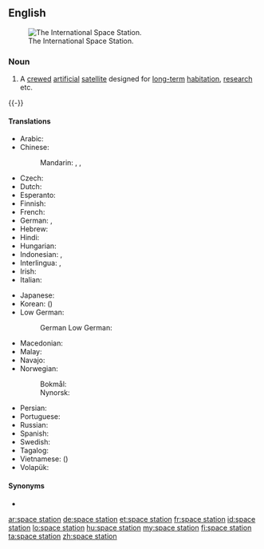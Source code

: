 {{also|space-station}}
==English==
[[Image:STS-114_view_of_the_ISS_after_undocking.jpg|thumb|right|The International Space Station.]]

===Noun===
{{wikipedia}}
{{en-noun}}

# A [[crewed]] [[artificial]] [[satellite]] designed for [[long-term]] [[habitation]], [[research]] etc.

{{-}}

====Translations====
{{trans-top|crewed artificial satellite}}
* Arabic: {{t|ar|مُحَطَّة فَضَاء|f|tr=muḥaṭṭat faḍāʾ}}
* Chinese:
*: Mandarin: {{t+|cmn|空間站|sc=Hani}}, {{t+|cmn|空间站|tr=kōngjiānzhàn|sc=Hani}}, {{t+|cmn|太空站|tr=tàikōngzhàn|sc=Hans}}
* Czech: {{t|cs|vesmírná stanice|f}}
* Dutch: {{t+|nl|ruimtestation|n}}
* Esperanto: {{t|eo|kosmostacio}}
* Finnish: {{t+|fi|avaruusasema}}
* French: {{t+|fr|station spatiale|f}}
* German: {{t+|de|Raumstation|f}}, {{t|de|Weltraumstation|f}}
* Hebrew: {{t|he|תחנת חלל|f|tr=takhanát-khalál}}
* Hindi: {{t|hi|अंतरिक्ष स्टेशन|tr=antarikṣ sṭēśan|sc=Deva}}
* Hungarian: {{t+|hu|űrállomás}}
* Indonesian: {{t|id|stasiun ruang angkasa}}, {{t|id|stasiun luar angkasa}}
* Interlingua: {{t|ia|astrostation}}, {{t|ia|station de investigationes spatial}}
* Irish: {{t|ga|stáisiún spáis|m}}
* Italian: {{t+|it|stazione spaziale|f}}
{{trans-mid}}
* Japanese: {{t|ja|宇宙ステーション|tr=uchū-sutēshon|sc=Jpan}}
* Korean: {{t|ko|우주 정거장|tr=uju jeong-geojang|sc=Kore}} ({{t|ko|宇宙停車場|sc=Kore}})
* Low German:
*: German Low German: {{t|nds-de|Ruumstatschoon|f}}
* Macedonian: {{t|mk|вселенска станица|f|tr=vsélenska stánica}}
* Malay: {{t|ms|stesen angkasa}}
* Navajo: {{t|nv|béésh naatʼaʼítsoh}}
* Norwegian:
*: Bokmål: {{t|nb|romstasjon|m}}
*: Nynorsk: {{t|nn|romstasjon|m}}
* Persian: {{t+|fa|ایستگاه فضایی|sc=fa-Arab}}
* Portuguese: {{t|pt|estação espacial|f}}
* Russian: {{t|ru|косми́ческая ста́нция|f}}
* Spanish: {{t|es|estación espacial|f}}
* Swedish: {{t|sv|rymdstation|c}}
* Tagalog: {{t|tl|himpilang pangkalawakan}}
* Vietnamese: {{t|vi|trạm không gian}} ({{t|vi|站空間}})
* Volapük: {{t|vo|stelastejen}}
{{trans-bottom}}

====Synonyms====
* {{l|en|orbital station}}

[[ar:space station]]
[[de:space station]]
[[et:space station]]
[[fr:space station]]
[[id:space station]]
[[lo:space station]]
[[hu:space station]]
[[my:space station]]
[[fi:space station]]
[[ta:space station]]
[[zh:space station]]